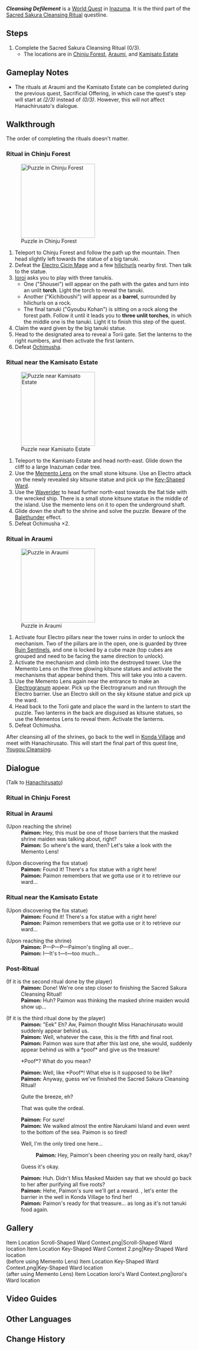 {{Quest Infobox
|id            = 72100
|type          = World
|region        = Inazuma
|area          = Narukami Island
|subarea       = Chinju Forest;Kamisato Estate;Araumi
|image         = World Quest Cleansing Defilement.png
|chapter       = Sacred Sakura Cleansing Ritual
|startLocation = [[Chinju Forest]], [[Inazuma]]
|startLocation2 = [[Kamisato Estate]], [[Inazuma]]
|startLocation3 = [[Araumi]], [[Inazuma]]
|rewards       = Adventure EXP*500;Primogem*60;Hero's Wit*5;Mystic Enhancement Ore*8;Mora*50,000
|prev          = Sacrificial Offering
|next          = Yougou Cleansing
|characters    = Hanachirusato; Paimon; Traveler
}}
'''''Cleansing Defilement''''' is a [[World Quest]] in [[Inazuma]]. It is the third part of the [[Sacred Sakura Cleansing Ritual]] questline.

==Steps==
#Complete the Sacred Sakura Cleansing Ritual (0/3).
#*The locations are in [[Chinju Forest]], [[Araumi]], and [[Kamisato Estate]]

==Gameplay Notes==
*The rituals at Araumi and the Kamisato Estate can be completed during the previous quest, Sacrificial Offering, in which case the quest's step will start at ''(2/3)'' instead of ''(0/3)''. However, this will not affect Hanachirusato's dialogue.

==Walkthrough==
The order of completing the rituals doesn't matter.

===Ritual in Chinju Forest===
{{Main|Tanuki-Bayashi in the Forest}}
[[File:Tanuki-Bayashi in the Forest Puzzle.png|right|200px|thumb|Puzzle in Chinju Forest]]
# Teleport to Chinju Forest and follow the path up the mountain. Then head slightly left towards the statue of a big tanuki.
# Defeat the [[Electro Cicin Mage]] and a few [[hilichurls]] nearby first. Then talk to the statue.
# [[Ioroi]] asks you to play with three tanukis.
#* One ("Shousei") will appear on the path with the gates and turn into an unlit '''torch'''. Light the torch to reveal the tanuki.
#* Another ("Kichiboushi") will appear as a '''barrel''', surrounded by hilichurls on a rock.
#* The final tanuki ("Gyoubu Kohan") is sitting on a rock along the forest path. Follow it until it leads you to '''three unlit torches''', in which the middle one is the tanuki. Light it to finish this step of the quest.
# Claim the ward given by the big tanuki statue.
# Head to the designated area to reveal a Torii gate. Set the lanterns to the right numbers, and then activate the first lantern.
# Defeat [[Ochimusha]].

===Ritual near the Kamisato Estate===
[[File:Cleansing Defilement Puzzle Kamisato Estate.png|right|200px|thumb|Puzzle near Kamisato Estate]]
# Teleport to the Kamisato Estate and head north-east. Glide down the cliff to a large Inazuman cedar tree.
# Use the [[Memento Lens]] on the small stone kitsune. Use an Electro attack on the newly revealed sky kitsune statue and pick up the [[Key-Shaped Ward]].
# Use the [[Waverider]] to head further north-east towards the flat tide with the wrecked ship. There is a small stone kitsune statue in the middle of the island. Use the memento lens on it to open the underground shaft.
# Glide down the shaft to the shrine and solve the puzzle. Beware of the [[Balethunder]] effect.
# Defeat Ochimusha ×2.

===Ritual in Araumi===
[[File:Cleansing Defilement Puzzle Araumi.png|right|200px|thumb|Puzzle in Araumi]]
# Activate four Electro pillars near the tower ruins in order to unlock the mechanism. Two of the pillars are in the open, one is guarded by three [[Ruin Sentinels]], and one is locked by a cube maze (top cubes are grouped and need to be facing the same direction to unlock).
# Activate the mechanism and climb into the destroyed tower. Use the Memento Lens on the three glowing kitsune statues and activate the mechanisms that appear behind them. This will take you into a cavern.
# Use the Memento Lens again near the entrance to make an [[Electrograna|Electrogranum]] appear. Pick up the Electrogranum and run through the Electro barrier. Use an Electro skill on the sky kitsune statue and pick up the ward.
# Head back to the Torii gate and place the ward in the lantern to start the puzzle. Two lanterns in the back are disguised as kitsune statues, so use the Mementos Lens to reveal them. Activate the lanterns.
# Defeat Ochimusha.

After cleansing all of the shrines, go back to the well in [[Konda Village]] and meet with Hanachirusato. This will start the final part of this quest line, [[Yougou Cleansing]].

==Dialogue==
{{Quest Description|Hanachirusato says that in order to complete the Sacred Sakura Cleansing Ritual, one must break the barrier in 5 places and destroy the "defilement incarnate" that will then come forth. Besides Konda Village and the abandoned shrine, there are three other places where the barrier surrounds the Thunder Sakura roots: Chinju Forest, Araumi, and below the tidal flats outside the Kamisato Estate. She says that she will await you at the Thunder Sakura root below the well in Konda Village.}}
{{Dialogue Start}}
;(Talk to [[Hanachirusato]])
{{Transclude|section=1|Sacrificial Offering|Hanachirusato talk again dialogue}}

===Ritual in Chinju Forest===
{{Main|Tanuki-Bayashi in the Forest#Dialogue}}

===Ritual in Araumi===
;(Upon reaching the shrine)
:'''Paimon:''' Hey, this must be one of those barriers that the masked shrine maiden was talking about, right?
:'''Paimon:''' So where's the ward, then? Let's take a look with the Memento Lens!
<!-- The below dialogue is replaced with the one above. -->
<!-- :'''Paimon:''' Hmm, what should we do... Let's use the {{Color|buzzword|Memento Lens}} and have a look at it, shall we? -->

;(Upon discovering the fox statue)
:'''Paimon:''' Found it! There's a fox statue with a {{Color|buzzword|ward}} right here!
:'''Paimon:''' Paimon remembers that we gotta use {{Color|buzzword|Electro}} or {{Color|buzzword|zappedy-zap}} it to retrieve our ward...

===Ritual near the Kamisato Estate===
;(Upon discovering the fox statue)
:'''Paimon:''' Found it! There's a fox statue with a {{Color|buzzword|ward}} right here!
:'''Paimon:''' Paimon remembers that we gotta use {{Color|buzzword|Electro}} or {{Color|buzzword|zappedy-zap}} it to retrieve our ward...

;(Upon reaching the shrine)
:'''Paimon:''' P&mdash;P&mdash;P&mdash;Paimon's tingling all over...
:'''Paimon:''' I&mdash;It's t&mdash;t&mdash;too much...

===Post-Ritual===
;(If it is the second ritual done by the player)
:'''Paimon:''' Done! We're one step closer to finishing the Sacred Sakura Cleansing Ritual!
:'''Paimon:''' Huh? Paimon was thinking the masked shrine maiden would show up...

;(If it is the third ritual done by the player)
:'''Paimon:''' "Eek"{{sic|!...|hide=1}} Eh? Aw, Paimon thought Miss Hanachirusato would suddenly appear behind us.
:'''Paimon:''' Well, whatever the case, this is the fifth and final root.
:'''Paimon:''' Paimon was sure that after this last one, she would, suddenly appear behind us with a *poof* and give us the treasure!
:{{DIcon}} *Poof*? What do you mean?
:'''Paimon:''' Well, like *Poof*! What else is it supposed to be like?
:'''Paimon:''' Anyway, guess we've finished the Sacred Sakura Cleansing Ritual!
:{{DIcon}} Quite the breeze, eh?
:{{DIcon}} That was quite the ordeal.
:'''Paimon:''' For sure!
:'''Paimon:''' We walked almost the entire Narukami Island and even went to the bottom of the sea. Paimon is so tired!
:{{DIcon}} Well, I'm the only tired one here...
::'''Paimon:''' Hey, Paimon's been cheering you on really hard, okay?
:{{DIcon}} Guess it's okay.
:'''Paimon:''' Huh. Didn't Miss Masked Maiden say that we should go back to her after purifying all five roots?
:'''Paimon:''' Hehe, Paimon's sure we'll get a reward. {{Traveler}}, let's enter the barrier in the well in Konda Village to find her!
:'''Paimon:''' Paimon's ready for that treasure... as long as it's not tanuki food again.
{{Dialogue End}}

==Gallery==
<gallery>
Item Location Scroll-Shaped Ward Context.png|Scroll-Shaped Ward location
Item Location Key-Shaped Ward Context 2.png|Key-Shaped Ward location<br>(before using Memento Lens)
Item Location Key-Shaped Ward Context.png|Key-Shaped Ward location<br>(after using Memento Lens)
Item Location Ioroi's Ward Context.png|Ioroi's Ward location
</gallery>

==Video Guides==
{{EVT
|video1   = https://youtu.be/zOWPx0HMV7Q
|caption1 = Complete the sacred sakura cleansing ritual 1 2 3 guide

|video2   = https://youtu.be/9G7nUzAOY1A
|caption2 = Genshin Impact Miasmic Tumor Puzzle, Mt Yougou cleansing location, Defeat Miasmic

|video3   = https://youtu.be/gtFEFA0b7Sc
|caption3 = Sacred Sakura Cleansing Ritual
}}

==Other Languages==
{{Other Languages
|en      = Cleansing Defilement
|zhs     = 祓行
|zhs_rm  = Fú Xíng
|zht     = 祓行
|zht_rm  = Fú Xíng
|zh_tl   = Ritual Purification
|ja      = 祓
|ja_rm   = Harae
|ja_tl   = Ritual Purification
|ko      = 액막이
|ko_tl   = Prevent Misfortune
|es      = Purificación de impurezas
|es_tl   = Purification of Impurities
|fr      = Purification de la souillure
|fr_tl   = Purification of Filth
|ru      = Очищение от скверны
|ru_tl   = Filth Cleansing
|th      = พิธีชำระล้างสิ่งแปดเปื้อน
|th_rm   = 
|th_tl   = 
|vi      = Lễ Tế
|vi_tl   = 
|de      = Reinigung von Verunreinigung
|de_tl   = Purification of the Contamination
|id      = Menyucikan Batin
|id_tl   = Purify the Mind
|pt      = Purificação da Profanação
|pt_tl   = Purification of Profanation
|tr      = Kirliliği Arındırmak
|tr_tl   = 
|it      = Profanazione purificatrice
|it_tl   = 
}}

==Change History==
{{Change History|2.0}}